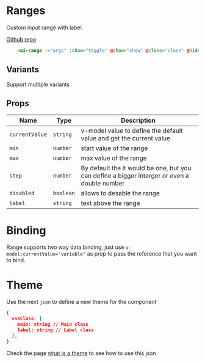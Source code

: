 
# Ranges

Custom input range with label.

[Github repo](https://github.com/unicoderns/ui/tree/master/packages/range)

```html
    <ui-range :="args" :show="toggle" @show="show" @close="close" @hide="hide">{{ args.default }}</ui-range>
```

## Variants

Support multiple variants

<Canvas>
  <Story id="ui-bootstrap-range--default" />
</Canvas>
<Canvas>
  <Story id="ui-bootstrap-range--disabled" />
</Canvas>

## Props

| Name           | Type      | Description                                                                                  |
| -------------- | --------- | -------------------------------------------------------------------------------------------- |
| `currentValue` | `string`  | v-model value to define the default value and get the current value                          |
| `min`          | `number`  | start value of the range                                                                     |
| `max`          | `number`  | max value of the range                                                                       |
| `step`         | `number`  | By default the it would be one, but you can define a bigger interger or even a double number |
| `disabled`     | `boolean` | allows to desable the range                                                                  |
| `label`        | `string`  | text above the range                                                                         |

# Binding

Range supports two way data binding, just use `v-model:currentValue="variable"` as prop to pass the reference that you want to bind.

# Theme

Use the next `json` to define a new theme for the component

```json
{
  cssClass: {
    main: string // Main class
    label: string // Label class
  },
}
```

Check the page [what is a theme](/docs/docs-theming--page#what-is-a-theme) to see how to use this json
